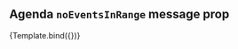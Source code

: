 

<Meta title="Core/NoEventsInRange message" component={Calendar} />


## Agenda `noEventsInRange` message prop

<Canvas>
  <Story
    name="NoEventsInRange message"
    args={{
      defaultView: 'agenda',
      events: events,
      messages: {
        noEventsInRange:
          'There are no special events in this range [test message]',
      },
    }}
    parameters={{
      controls: { disable: true },
    }}
  >
    {Template.bind({})}
  </Story>
</Canvas>
